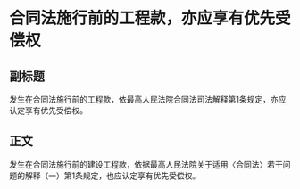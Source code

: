 # 合同法施行前的工程款，亦应享有优先受偿权
## 副标题
发生在合同法施行前的工程款，依最高人民法院合同法司法解释第1条规定，亦应认定享有优先受偿权。
## 正文
发生在合同法施行前的建设工程款，依据最高人民法院关于适用〈合同法〉若干问题的解释（一）第1条规定，也应认定享有优先受偿权。
